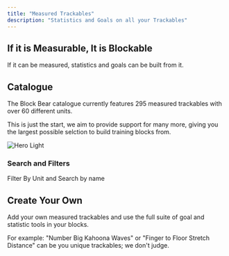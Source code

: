 ```yaml
---
title: "Measured Trackables"
description: "Statistics and Goals on all your Trackables"
---
```


## If it is Measurable, It is Blockable

If it can be measured, statistics and goals can be built from it.

## Catalogue

The Block Bear catalogue currently features 295 measured trackables with over 60 different units.

This is just the start, we aim to provide support for many more, giving you the largest possible selction to build training blocks from.

<Frame>
  <img className="block" src="/images/trackables.png" alt="Hero Light" />
</Frame>

### Search and Filters

Filter By Unit and Search by name

## Create Your Own

Add your own measured trackables and use the full suite of goal and statistic tools in your blocks.

For example: "Number Big Kahoona Waves" or "Finger to Floor Stretch Distance" can be you unique trackables; we don't judge.
